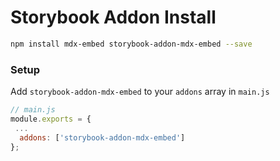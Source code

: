 
<Meta title="storybook-addon" />

# Storybook Addon Install

```sh
npm install mdx-embed storybook-addon-mdx-embed --save
```

### Setup

Add `storybook-addon-mdx-embed` to your `addons` array in `main.js`

```javascript
// main.js
module.exports = {
 ...
  addons: ['storybook-addon-mdx-embed']
};

```
